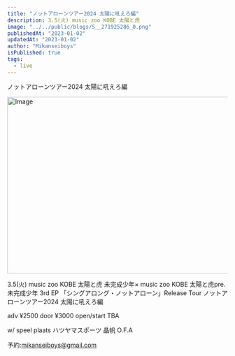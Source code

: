 ```yaml
---
title: "ノットアローンツアー2024 太陽に吼えろ編"
description: 3.5(火) music zoo KOBE 太陽と虎
image: "../../public/blogs/S__271925286_0.png"
publishedAt: "2023-01-02"
updatedAt: "2023-01-02"
author: "Mikanseiboys"
isPublished: true
tags:
  - live
---
```


ノットアローンツアー2024 太陽に吼えろ編

<Image
  src="/blogs/S__271925294_0.jpg"
  width="718"
  height="404"
  alt="Image"
  sizes="100vw"
/>

3.5(火) music zoo KOBE 太陽と虎
未完成少年× music zoo KOBE 太陽と虎pre.
未完成少年 3rd EP 「シングアロング・ノットアローン」Release Tour
ノットアローンツアー2024 太陽に吼えろ編

adv ¥2500 door ¥3000
open/start TBA

w/
speel plaats
ハツヤマスポーツ
晶帆
O.F.A

予約:mikanseiboys@gmail.com